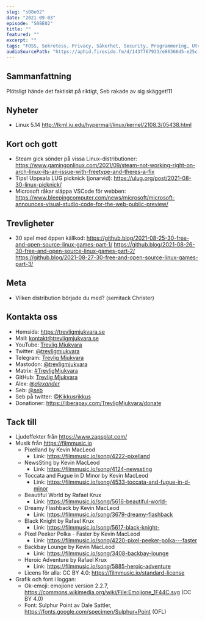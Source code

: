 ```yaml
---
slug: "s08e02"
date: "2021-09-03"
episode: "S08E02"
title: ""
featured: ""
excerpt: ""
tags: "FOSS, Sekretess, Privacy, Säkerhet, Security, Programmering, Utveckling, Mjukvara, Technology, Linux, Open Source, Linus Torvalds"
audioSourcePath: "https://aphid.fireside.fm/d/1437767933/e86366d5-e25c-4aab-9a13-33b7144ac160/eb2eda0a-929b-4de8-bc7b-635ac9288347.mp3"
---
```


## Sammanfattning
Plötsligt hände det faktiskt på riktigt, Seb rakade av sig skägget!11

## Nyheter

- Linux 5.14 http://lkml.iu.edu/hypermail/linux/kernel/2108.3/05438.html

## Kort och gott

- Steam gick sönder på vissa Linux-distributioner: https://www.gamingonlinux.com/2021/09/steam-not-working-right-on-arch-linux-its-an-issue-with-freetype-and-theres-a-fix
- Tips! Uppsala LUG picknick (jonarvid): https://ulug.org/post/2021-08-30-linux-picknick/
- Microsoft råkar släppa VSCode för webben: https://www.bleepingcomputer.com/news/microsoft/microsoft-announces-visual-studio-code-for-the-web-public-preview/

## Trevligheter

- 30 spel med öppen källkod: https://github.blog/2021-08-25-30-free-and-open-source-linux-games-part-1/ https://github.blog/2021-08-26-30-free-and-open-source-linux-games-part-2/ https://github.blog/2021-08-27-30-free-and-open-source-linux-games-part-3/

## Meta 

- Vilken distribution började du med? (semitack Christer)

## Kontakta oss

- Hemsida: https://trevligmjukvara.se
- Mail: kontakt@trevligmjukvara.se
- YouTube: [Trevlig Mjukvara](https://www.youtube.com/channel/UCRVmpkj-XM6UhUCjGiL3hhQ)
- Twitter: [@trevligmjukvara](https://twitter.com/trevligmjukvara)
- Telegram: [Trevlig Mjukvara](https://t.me/trevligmjukvara)
- Mastodon: [@trevligmjukvara](https://fikaverse.club/@trevligmjukvara)
- Matrix: [#TrevligMjukvara](https://matrix.to/#/%23TrevligMjukvara:matrix.org)
- GitHub: [Trevlig Mjukvara](https://github.com/trevligmjukvara)
- Alex: [@_alexander_](https://mastodon.online/@_alexander_)
- Seb: [@seb](https://social.gelotte.dev/@seb)
- Seb på twitter: [@Kikkusrikkus](https://twitter.com/Kikkusrikkus)
- Donationer: https://liberapay.com/TrevligMjukvara/donate

## Tack till

- Ljudeffekter från https://www.zapsplat.com/
- Musik från https://filmmusic.io
  - Pixelland by Kevin MacLeod
    - Link: https://filmmusic.io/song/4222-pixelland
  - NewsSting by Kevin MacLeod
    - Link: https://filmmusic.io/song/4124-newssting
  - Toccata and Fugue in D Minor by Kevin MacLeod
    - Link: https://filmmusic.io/song/4533-toccata-and-fugue-in-d-minor
  - Beautiful World by Rafael Krux
    - Link: https://filmmusic.io/song/5616-beautiful-world-
  - Dreamy Flashback by Kevin MacLeod
    - Link: https://filmmusic.io/song/3679-dreamy-flashback
  - Black Knight by Rafael Krux
    - Link: https://filmmusic.io/song/5617-black-knight-
  - Pixel Peeker Polka - Faster by Kevin MacLeod
    - Link: https://filmmusic.io/song/4220-pixel-peeker-polka---faster
  - Backbay Lounge by Kevin MacLeod
    - Link: https://filmmusic.io/song/3408-backbay-lounge
  - Heroic Adventure by Rafael Krux
    - Link: https://filmmusic.io/song/5885-heroic-adventure
  - Licens för alla: CC BY 4.0: https://filmmusic.io/standard-license
- Grafik och font i loggan:
  - Ok-emoji: emojione version 2.2.7, https://commons.wikimedia.org/wiki/File:Emojione_1F44C.svg (CC BY 4.0)
  - Font: Sulphur Point av Dale Sattler, https://fonts.google.com/specimen/Sulphur+Point (OFL)

